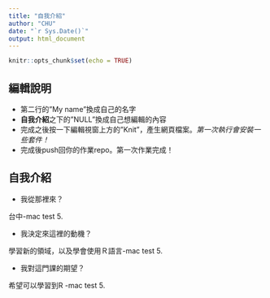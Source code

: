 ```yaml
---
title: "自我介紹"
author: "CHU"
date: "`r Sys.Date()`"
output: html_document
---
```


```r
knitr::opts_chunk$set(echo = TRUE)
```

## 編輯說明

- 第二行的"My name"換成自己的名字
- **自我介紹**之下的"NULL"換成自己想編輯的內容
- 完成之後按一下編輯視窗上方的"Knit"，產生網頁檔案。*第一次執行會安裝一些套件！*
- 完成後push回你的作業repo。第一次作業完成！

## 自我介紹

- 我從那裡來？

台中-mac test 5.

- 我決定來這裡的動機？

學習新的領域，以及學會使用Ｒ語言-mac  test 5.

- 我對這門課的期望？

希望可以學習到R -mac test 5.

